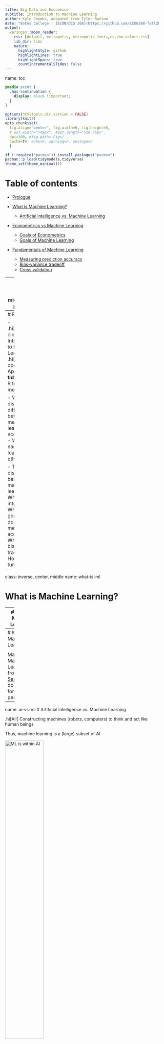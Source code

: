 ```yaml
---
title: Big Data and Economics
subtitle: Introduction to Machine Learning
author: Kyle Coombs, adapated from Tyler Ransom
date: "Bates College | [ECON/DCS 368](https://github.com/ECON368-fall2023-big-data-and-economics)"
output:
  xaringan::moon_reader:
    css: [default, metropolis, metropolis-fonts,css/ou-colors.css] 
    lib_dir: libs
    nature:
      highlightStyle: github
      highlightLines: true
      highlightSpans: true
      countIncrementalSlides: false
---
```

name: toc

```css
@media print {
  .has-continuation {
    display: block !important;
  }
}
```

```r
options(htmltools.dir.version = FALSE)
library(knitr)
opts_chunk$set(
  fig.align="center", fig.width=6, fig.height=6, 
  # out.width="748px", #out.length="520.75px",
  dpi=300, #fig.path='Figs/',
  cache=T#, echo=F, warning=F, message=F
  )

if (!require("pacman")) install.packages("pacman")
pacman::p_load(tidymodels,tidyverse)
theme_set(theme_minimal())
```

# Table of contents

- [Prologue](#prologue)

- [What is Machine Learning?](#what-is-ml)
  - [Artificial intelligence vs. Machine Learning](#ai-vs-ml)

- [Econometrics vs Machine Learning](#econometrics-vs-ml)
  - [Goals of Econometrics](#goals-of-econometrics)
  - [Goals of Machine Learning](#goals-of-machine-learning)
  
- [Fundamentals of Machine Learning](#fundamentals-of-ml)
  - [Measuring prediction accuracy](#measuring-prediction-accuracy)
  - [Bias-variance tradeoff](#bias-variance-tradeoff)
  - [Cross validation](#cross-validation)

---
class: inverse, center, middle
name: prologue 

# Prologue

---
# Prologue

- .hi[Computers closed:] Introduction to Machine Learning
- .hi[Computers open:] Application of **tidymodels** in R to train ML models

- We'll discuss the differences between machine learning and econometrics
  - What can each camp learn from the other?

- Today we'll discuss the basics of machine learning
  - What is the intuition?
  - What are the goals? How do we measure accuracy?
  - What is the bias-variance tradeoff?
  - How do we tune models?

---
class: inverse, center, middle
name: what-is-ml

# What is Machine Learning?

---
# What is Machine Learning?

.hi[ML:] Allowing computers to learn for themselves without being explicitly programmed

* .hi[USPS:] Computers read handwritten addresses and sort mail accordingly
* .hi[Google:] AlphaGo, AlphaZero (computers that are world-class chess, go players)
* .hi[Apple/Amazon/Microsoft:] Siri, Alexa, Cortana voice assistants understand speech
* .hi[Facebook:] automatically finds and tags faces in a photo

In each of the above examples, the machine is "learning" to do something only humans had previously been able to do

Put differently, the machine was not programmed to read numbers or recognize voices -- it was given a bunch of examples of numbers and human voices and came up with a way to predict what's a number or a voice and what isn't

---
# Map of Machine Learning

<div align="center">
<img src="imgs/mksaad_ml_models.jpg" alt='Map of Machine Learning from Motaz Saad' width='50%' height='50%'>
</div>

Map of Machine Learning from [Motaz Saad](https://mksaad.wordpress.com/2019/12/07/the-map-of-the-machine-learning-world/). We'll do trees, forests, and penalization!

---
name: ai-vs-ml
# Artificial intelligence vs. Machine Learning

.hi[AI:] Constructing machines (robots, computers) to think and act like human beings

Thus, machine learning is a (large) subset of AI

<div align="center">
<img src="imgs/mksaad_ai_to_ml.jpg" alt='ML is within AI' width='50%' height='50%'>
</div>

Map of AI to Machine Learning from [Motaz Saad](https://mksaad.wordpress.com/2019/12/07/the-map-of-the-machine-learning-world/). 

---
class: inverse, center, middle
name: econometrics-vs-ml

# Econometrics vs. Machine Learning

---

# Econometrics vs. Machine Learning

* .hi[Econometrics] is all about understanding the causal relationship between a policy variable $x$ and an outcome $y$

* .hi[Machine Learning] is all about maximizing out-of-sample prediction

* .hi[Econometrics] is all about finding $\hat{\beta}$

* .hi[Machine Learning] is all about finding $\hat{y}$


---
# Important questions

- How we can combine the tools of economic theory, econometrics, and ML to build better empirical economic models?

    - Answers come from various lectures given by [Susan Athey](https://www.gsb.stanford.edu/faculty-research/faculty/susan-athey), who is an economics professor at Stanford and who is the foremost expert in these matters 
    
    - A nice podcast on the topic is available [here (11/16/2012 episode)](https://itunes.apple.com/us/podcast/uw-cse-colloquia-university-washington-computer-science/id431501588?mt=2&i=1000124767619)

- In what ways do econometrics and machine learning differ? 

    - It helps to lay out exactly what the strengths of limitations of each approach is, so that we know what the comparative advantage is of each

- Why is it important to be aware of so-called "data fallacies"?

---
# Data Fallacies
Let's briefly discuss the following Data Fallacies (full content available [here](https://www.geckoboard.com/learn/data-literacy/statistical-fallacies/#.Ws0BvOgbNmM), download a [PDF](https://www.geckoboard.com/assets/data-fallacies-to-avoid.pdf) of the image below)

.center[
```r
knitr::include_graphics("imgs/dataLiteracy.jpg")
```
]

---
# Importance of data

- In social science (and business) settings, we are typically interested in understanding various phenomena

    * Will improving a neighborhood improve people's chances of escaping poverty?

    * Will increasing the minimum wage increase unemployment? 
      - What about an increase to the Earned Income Tax Credit?

    * How does reducing the price of healthcare change health outcomes?

- We can try to answer these questions using economic theory

- But in many cases theory only predicts a sign, not a magnitude

---
# Types of variables

There are typically three .hi[types of variables] available to us in any kind of data set:
1. Outcome variable
    * It is the variable we are trying to explain (earnings, employment, job applications, physical health, etc.)
2. Treatment variable
    * It is a variable that can be changed by a policymaker to affect outcomes (minimum wage, class size, insurance, etc.)
3. Control variables
    * These are variables that explain outcomes, but that cannot be changed by a policymaker (e.g. demographic variables, longstanding cultural traditions, medical technology etc.)

<!-- ---
# Types of data sets

Whether your data set is big or small, there are three main .hi[types of data sets]:

1. Observational data
    * Data is collected without any attempt to modify the treatment variable. We see the world "as it is." All variation in the treatment variable is non-random
2. Quasi-experimental data
    * Observational data, but where we observe some additional variables that are randomly (or as-if randomly) assigned, but not by the data collector
3. Experimental data
    * Data collected where data collector personally manipulates the treatment variable(s). In a *randomized experiment*, units of observation are randomly assigned to various levels of treatment -->

---
# Scarcity of high-quality data

How ubiquitous are the three types of data?

* .hi[Observational data] is by far the most common type of data. Why? because it's much easier to collect: we simply need to measure the variables we're interested in. And observational data can be used for many different purposes

* .hi[Quasi-experimental data] is the next most common type. This is observational data, but restricted to instances where there are some randomly or quasi-randomly assigned variable(s) available

* .hi[Experimental data] is least common, simply because it costs money to run an experiment, and typically the experiment is used to analyze a specific question, and can't easily be used to answer other questions

Which fallacies is machine learning good at addressing? Which fallacies is econometrics good at addressing?

---
name: goals-of-econometrics
# Goal of econometrics

The goal of econometrics is to make counterfactual predictions:

- What *would happen* to a child's test scores if she were assigned to a smaller class?

- What *would happen* to a child's lifetime earnings if she were moved to a higher mobility neighborhood? 

- What *would happen* to labor supply if the earned income tax credit were increased?

- Other ideas?

---
# Goal of econometrics (cont'd)

- We don't get to observe the world under these alternative policies, so we can't simply find the answers in the data

- Knowing the counterfactual requires being able to measure a .hi[causal effect]

    - i.e. "the goal of econometrics is to find $\hat{\beta}$" where here we mean $\hat{\beta}$ to be the causal impact of $X$ on $y$
    
- Being able to measure a causal effect requires making assumptions. That's what economics is all about!

---
# Ways to measure causal effects (cont'd)

--

1. Field experiments (i.e. collect experimental data)
    * Causal effects immediately visible due to experimental design

2. "Reduced form" methods using quasi-experimental or observational data
    * These methods include instrumental variables, regression discontinuity, and difference-in-differences (among others)
    * The goal is to separate "good" variation (i.e. randomness in the instrument or randomness in the cutoff) from "bad" variation (non-random variation in treatment)

3. Structural models using observational data
    * Make assumptions (e.g. profit maximization, rational decision-making)
    * Estimate primitives of an economic model (e.g. preferences, production fn.)
    * Use the estimated primitives to predict what would happen under a counterfactual scenario

---
# Primary statistical concern of 'metrics

- The primary statistical concern of econometrics is sampling error

    - In other words, the goal is to quantify the uncertainty around $\hat{\beta}$ due to randomness in the sampling of the population 
    
    - This is the infamous standard error that econometricians obsess over

- One wild thing about econometrics is that there is no format attention paid to model misspecification error! 

    - The functional form and specification of the model are assumed to be 100% correct, such that the only error that remains is the sampling error
    
    - Sampling error is what generates the standard errors that we use in our hypothesis testing

---
name: goals-of-ml
# Goal of machine learning

- In contrast, the goal of machine learning is to come up with the best possible out-of-sample prediction 

    - Or the primary concern of machine learning being $\hat{y}$

- To get this prediction, a lot of effort is spent on validating many possible models

- However, if the world changes in a fundamental way, the trained predictive model is no longer useful!


---
# Primary statistical concern of ML

- The primary statistical concern of machine learning is model misspecification error 

- The goal is to make sure that the best prediction is had by tuning and validating many different kinds of models 

- This is what machine learning practitioners obsess about
  
- Concepts:

  - .hi[regularization] (i.e. penalizing overly complex models)
  - .hi[prediction accuracy] (i.e. how well does the model predict out-of-sample)
  - the .hi[bias-variance tradeoff] (i.e. the tradeoff between overly simple and overly complex models)
  - .hi[cross-validation] (i.e. tuning parameters to maximize out-of-sample fit)

---
# 'metrics and ML can learn from each other

| Econometrics                                                 | Machine Learning |
|--------------------------------------------------------------|------------------|
| Less emphasis on standard errors, more emphasis on model misspecification and model selection | Find ways to obtain causal estimates from observational data that still predict well out-of-sample |
| Do more model validation (e.g. [Delavande and Zafar, 2019](https://www.journals.uchicago.edu/doi/abs/10.1086/701808))    | Figure out how to implement methods like instrumental variables in machine learning models |
| Use more types of data   | (e.g. better click prediction leveraging quasi-experimental or experimental data) |
| Test assumptions that come baked-in to models                |  |

(Each cell is what the one field can learn from the other)

---
# Machine learning methods in economics

- .hi[Regression penalization]: which of all these variables do I put in my regression?
  - .hi[LASSO:] penalizes the sum of the absolute values of coefficients in model
  - .hi[Ridge:] penalizes the sum of the squared values of coefficients in model
  - Example: [Derenoncourt (2022)](https://pubs.aeaweb.org/doi/pdfplus/10.1257/aer.20200002) predicts historical Black migration patterns to estimate the effect of the Great Migration on upward mobility in black communities

- .hi[Decision trees]: which variables give me the best prediction?
  - .hi[Random Forests]: (roughly) aggregate your trees to get better predictions
  - Example: [Kleinberg et al. (2018)](https://academic.oup.com/qje/article-abstract/133/1/237/4095198) use trees + qausirandom assignment of judges to predict optimal bail decisions that minimize crime to assess "mistakes" by judges

- .hi[Causal Forests]: split the sample to see how varied the causal effects of a treatment are?
  - Extension of random forests to causal inference
  - Sometimes leverages .hi[bootstrapping]
  - Example: [Jon Davis and Sara Heller (2017)](https://www.aeaweb.org/articles?id=10.1257/aer.p20171000) estimate how treatment effects vary for at-risk youth in a summer job program

---
class: inverse, center, middle
name: fundamentals-of-ml

# Fundamentals of Machine Learning


---
# Objective of Machine Learning
The fundamental objective is to maximize out-of-sample "fit"

* But how is this possible given that -- by definition -- we don't see what's not in our sample?

* The solution is to choose functions that predict well in-sample, but penalize them from being too complex

* .hi[Regularization] is the tool by which in-sample fit is penalized, i.e. regularization prevents overly complex functions from being chosen by the algorithm

* .hi[Overfitting] is when we put too much emphasis on in-sample fit, leading us to make poor out-of-sample fit

---
# Not the objective of ML

<div align="center">
<img src="imgs/xkcd_ml_system.png" alt='' width='50%' height='50%'>
</div>

Taken from the always poignant [XKCD](https://xkcd.com/1838/). Sometimes it's hard to tell what's going on inside the black box!


---
# Elements of Machine Learning

1. Loss function (this is how one measures how well a particular algorithm predicts in- or out-of-sample)
2. Algorithm (a way to generate prediction rules in-sample that can generate to out-of-sample)
3. Training data (the sample on which the algorithm estimates)
4. Validation data (the sample on which algorithm tuning occurs)
5. Test data (the "out-of-sample" data which is used to measure predictive power on unseen cases)

The algorithm typically comes with .hi[tuning parameters] which are ways to regularize the in-sample fit

.hi[Cross-validation] is how tuning parameters are chosen

---
# Example

* Suppose you want to predict adulthood earnings 

* You have a large number of relevant variables

* What would you do?

    * You would want to have a model that can detect non-linear relationships (like a USPS handwriting reader)
    
    * You would also want to have a model that you can tractably estimate
    
    * And a model that will predict well out-of-sample

---
# Option 1: separate dummies for people

* In this scenario, you run `feols(log(earnings) ~ as.factor(person))`

* What you get is a separate adulthood earnings prediction for every single person

* But what to do when given a new person that's not in the sample?

    * Which person in the sample is the one you should use for prediction?

* The resulting prediction will have horrible out-of-sample fit, even though it has perfect in-sample fit

* This is a classic case of .hi[overfitting]

* We say that this prediciton has .hi[high variance] (i.e. the algorithm thinks random noise is something that is important to the model)


---
# Option 2: as a function of social mobility

* Let's use the social mobility of those born in 25th percentile! 

* In this scenario, you simply run `lm(log(earnings) ~ kfr_p25)`

* When given a new person with a given `kfr_p25`, you will only look at the mobility of children growing up at 25th percentile

* This algorithm will result in .hi[underfitting] because the functional form and features it uses for prediction are too simplistic

* We say that this prediction has .hi[high bias] (i.e. the algorithm does not think enough variation is important to the model)

---
name: bias-variance-tradeoff
# Bias-variance tradeoff

The .hi[bias-variance tradeoff] refers to the fact that we need to find a model that is complex enough to generalize to new datasets, but is simple enough that it doesn't "hallucinate" random noise as being important

The way to optimally trade off bias and variance is via .hi[regularization]

---
# Visualizing the bias-variance tradeoff

The following graphic from p. 194 of Hastie, Tsibshirani, and Friedman's *Elements of Statistical Learning* illustrates this tradeoff:

.center[
```r
knitr::include_graphics("imgs/biasVarianceHTFp194.png")
```
]

---
name: measuring-prediction-accuracy
# Measuring prediction accuracy

#### Measuring prediction accuracy when $y$ is continuous

\begin{align*}
\text{Mean Squared Error (MSE)} &= \frac{1}{N}\sum_i (y_i - \hat{y}_i)^2 \\
\text{Root Mean Squared Error (RMSE)} &= \sqrt{\frac{1}{N}\sum_i (y_i - \hat{y}_i)^2} \\
\text{Mean Absolute Error (MAE)} &= \frac{1}{N}\sum_i \left|y_i - \hat{y}_i\right|
\end{align*}
where $N$ is the sample size

--

#### Measuring prediction accuracy when $y$ is binary

The .hi[confusion matrix] which compares how often $y$ and $\hat{y}$ align (i.e. for what fraction of cases $\hat{y} = 0$ when $y = 0$)

Example confusion matrix

|   |  $\hat{y}$ |   | 
|--|--|--|
|  $y$ |  0 |  1 | 
|  0 |  True negative |  False positive | 
|  1 |  False negative |  True positive | 


---
# Using the confusion matrix

|   |  $\hat{y}$ |   | 
|--|--|--|
|  $y$ |  0 |  1 | 
|  0 |  True negative |  False positive | 
|  1 |  False negative |  True positive | 

Where are Type I and Type II errors in a confusion matrix?

--
- .hi[Type I error]: false positive (i.e. $\hat{y} = 1$ when $y = 0$)
- .hi[Type II error]: false negative (i.e. $\hat{y} = 0$ when $y = 1$)

The three most commonly used quantities that are computed from the confusion matrix are:

1. .hi[sensitivity or recall:] fraction of $y = 1$ have $\hat{y} = 1$ ? (What is the true positive rate?)
2. .hi[specificity:] fraction of $y = 0$ have $\hat{y} = 0$ ? (What is the true negative rate?)
3. .hi[precision:] fraction of $\hat{y} = 1$ have $y = 1$ ? (What is the rate at which positive predictions are true?)

The goal is to trade off Type I and Type II errors in classification

---
# F1 score
The .hi[F1 score] is the most common way to quantify the tradeoff between Type I and Type II errors

\begin{align*}
F1 &= \frac{2}{\frac{1}{\text{recall}} + \frac{1}{\text{precision}}}
\end{align*}

- $F1 \in [0,1]$ with 1 being best

- It is the harmonic mean of recall and precision

- There are a bunch of other quantities that one could compute from the confusion matrix, but we won't cover any of those

---
# Why use the confusion matrix?

- We do not want to "game" our accuracy measure by always predicting "negative" (or always predicting "positive")

- Consider the case of classifying emails as "spam" or "ham"
  
  - There are few "spam" messages relative to "ham" messages
  
  - If only 1% of messages are spam, we don't want to say an algorithm is superior if it always predicts "ham" correctly, but does not pin down the 1% of spam

The F1 measure attempts to quantify the tradeoff between Type I and Type II errors (false negatives and false positives) that would be rampant if we were to always predict "ham" in the email example.


---
name: cross-validation
# Cross validation

How do we decide what level of complexity our algorithm should be, especially when we can't see out-of-sample?

The answer is we choose values of the .hi[tuning parameters] that maximize out-of-sample prediction 

For example:

- .hi[Decision Trees]: the maximum depth of the tree or the min. number of observations within leaves
- .hi[Regression penalization]: the $\lambda$ that comes in front of LASSO, Ridge, and elastic net regularization<sup>1</sup> 
  - LASSO:

\begin{align*}
  &\min_{\beta_1, \dots, \beta_K} \frac{1}{N} \left(\sum_{i=1}^N \left(y_i - \sum_{i=1}^K \beta_k X^k_i\right) \right)^2 + \lambda \left| \sum_{i=1}^K \beta^k \right|_1 
\end{align*}

- There are many, many more!

<sup>1</sup> This will make more sense later. 

---
# Splitting the sample
To peform cross-validation, one needs to split the sample. There are differing opinions:

Camp A ("Holdout")


1. Training data (~70%)
1. Test ("holdout") data (~30%)

Camp B ("Cross-validation")


1. Training data (~60%)
1. Validation data (~20%)
1. Test data (~20%)

This is related to bootstrapping! 

Sample is split randomly to how it was generated (e.g. if it's panel data, sample *units*, not observations)

It is ideal to follow the "Cross-validation" camp, but in cases where you don't have many observations (training examples), you may have to go the "Holdout" route.

---
# k-fold cross-validation
Due to randomness in our data, it may be better to do the cross validation multiple times. To do so, we take the 80% training-plus-validation sample and randomly divide it into the 60/20 components k number of times. Typically k is between 3 and 10. (See graphic below)


.center[
```r
knitr::include_graphics("imgs/k-foldCV.png")
```
]

In the extreme, one can do *nested* k-fold cross-validation, wherein the test set is shuffled some number of times and the k-fold CV is repeated each time. So we would end up with "3k" fold CV, for example. 

---
class: inverse, center, middle

# Next lecture: Decision Trees and Judicial Decisions
<html><div style='float:left'></div><hr color='#EB811B' size=1px width=796px></html>

```r
infile=knitr::current_input() %>% str_replace(".Rmd", ".html")
#infile = list.files(pattern = '.html')
pagedown::chrome_print(input = infile, timeout = 100)
print(infile)
```



